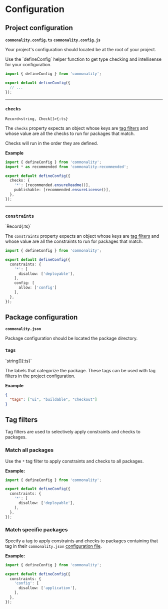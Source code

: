 
# Configuration

## Project configuration

**`commonality.config.ts`** **`commonality.config.js`**

Your project's configuration should located be at the root of your project.

<Callout type="info">
  Use the `defineConfig` helper function to get type checking and intellisense
  for your configuration.
</Callout>

```ts filename="commonality.config.ts"
import { defineConfig } from 'commonality';

export default defineConfig({
  // ...
});
```

---

### `checks`

`Record<string, Check[]>{:ts}`

The `checks` property expects an object whose keys are [tag filters](#tag-filters) and whose value are all the checks to run for packages that match.

<Callout type="info">Checks will run in the order they are defined.</Callout>

**Example**

```ts filename="commonality.config.ts"
import { defineConfig } from 'commonality';
import * as recommended from 'commonality-recommended';

export default defineConfig({
  checks: {
    '*': [recommended.ensureReadme()],
    publishable: [recommended.ensureLicense()],
  },
});
```

---

### `constraints`

<Subtext>
`Record<string, Constraint[]>{:ts}`
</Subtext>

The `constraints` property expects an object whose keys are [tag filters](#tag-filters) and whose value are all the constraints to run for packages that match.

```ts filename="commonality.config.ts"
import { defineConfig } from 'commonality';

export default defineConfig({
  constraints: {
    '*': [
      disallow: ['deployable'],
    ],
    config: [
	  allow: ['config']
    ],
  },
});
```

## Package configuration

**`commonality.json`**

Package configuration should be located the package directory.

### `tags`

<Subtext>
`string[]{:ts}`
</Subtext>

The labels that categorize the package. These tags can be used with tag filters in the project configuration.

**Example**

```json filename="commonality.json"
{
  "tags": ["ui", "buildable", "checkout"]
}
```

## Tag filters

Tag filters are used to selectively apply constraints and checks to packages.

### Match all packages

Use the `*` tag filter to apply constraints and checks to all packages.

**Example:**

```ts filename="commonality.config.ts"
import { defineConfig } from 'commonality';

export default defineConfig({
  constraints: {
	'*': [
	  disallow: ['deployable'],
	],
  },
});
```

### Match specific packages

Specify a tag to apply constraints and checks to packages containing that tag in their `commonality.json` [configuration file](#package-configuration).

**Example:**

```ts filename="commonality.config.ts"
import { defineConfig } from 'commonality';

export default defineConfig({
  constraints: {
	'config': [
	  disallow: ['application'],
	],
  },
});
```
